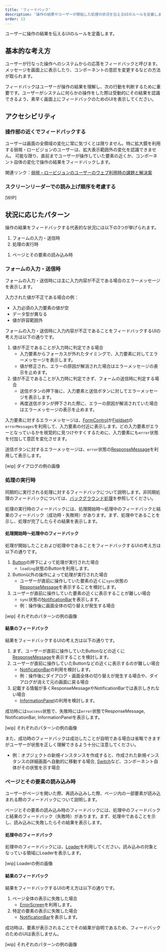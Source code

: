```yaml
---
title: 'フィードバック'
description: '操作の結果やユーザーが開始した処理の状況を伝えるUIのルールを定義します。'
order: 13
---
```


ユーザーに操作の結果を伝えるUIのルールを定義します。

## 基本的な考え方

ユーザーが行なった操作へのシステムからの応答をフィードバックと呼びます。メッセージを画面上に表示したり、コンポーネントの意匠を変更するなどの方法が取られます。

フィードバックはユーザーが操作の結果を理解し、次の行動を判断するために重要です。ユーザーがシステムに何らかの操作をした際は受動的にその結果を認識できるよう、素早く画面上にフィードバックのためのUIを表示してください。

## アクセシビリティ

### 操作部の近くでフィードバックする

ユーザーは画面の全領域の変化に常に気づくとは限りません。特に拡大鏡を利用する弱視・ロービジョンのユーザーは、拡大表示範囲外の変化を認識できません。
可能な限り、直前までユーザーが操作していた要素の近くか、コンポーネント自体の変化で操作の結果をフィードバックします。

関連リンク：[弱視・ロービジョンのユーザーのウェブ利用時の課題と解決案](/accessibility/low-vision/)

### スクリーンリーダーでの読み上げ順序を考慮する

[WIP]

## 状況に応じたパターン
操作の結果をフィードバックする代表的な状況には以下の3つが挙げられます。

1. フォームの入力・送信時
1. 処理の実行時
<!-- textlint-disable -->
1. ページとその要素の読み込み時
<!-- textlint-enable -->

### フォームの入力・送信時

フォームの入力・送信時には主に入力内容が不正である場合のエラーメッセージを表示します。

入力された値が不正である場合の例：

- 入力必須の入力要素の値が空
- データ型が異なる
- 値が許容範囲外

フォームの入力・送信時に入力内容が不正であることをフィードバックするUIの考え方は以下の通りです。

1. 値が不正であることが入力時に判定できる場合
    - 入力要素からフォーカスが外れたタイミングで、入力要素に対してエラーメッセージを表示します。
    - 値が修正され、エラーの原因が解消された場合はエラーメッセージの表示を止めます。
1. 値が不正であることが入力時に判定できず、フォームの送信時に判定する場合
    - 送信ボタンの押下後に、入力要素と送信ボタンに対してエラーメッセージを表示します。
    - 再度送信ボタンが押下された際に、エラーの原因が解消されていた場合はエラーメッセージの表示を止めます。

入力要素に対するエラーメッセージは、[FormControl](/products/components/form-control/)か[Fieldset](/products/components/fieldset/)の`errorMessages`を利用して、入力要素の付近に表示します。どの入力要素がエラーとなっているかを視覚的に見つけやすくするために、入力要素にも`error`状態を付加して意匠を変化させます。

送信ボタンに対するエラーメッセージは、`error`状態の[ResponseMessage](/products/components/response-message/)を利用して表示します。

[wip] ダイアログの例の画像

### 処理の実行時

同期的に実行される処理に対するフィードバックについて説明します。非同期処理のフィードバックについては、[バックグラウンド処理](/products/design-patterns/background-jobs-results/)を参照してください。

処理の実行時のフィードバックには、処理開始時〜処理中のフィードバックと結果のフィードバック（成功時・失敗時）があります。まず、処理中であることを示し、処理が完了したらその結果を表示します。

#### 処理開始時〜処理中のフィードバック

処理が開始したことおよび処理中であることをフィードバックするUIの考え方は以下の通りです。

1. [Button](/products/components/button/)の押下によって処理が実行された場合
    - `loading`状態のButtonを利用します。
1. Button以外の操作によって処理が実行された場合
    - ユーザーが直前に操作していた要素の近くに`sync`状態の[ResponseMessage](/products/components/response-message/)を表示することを検討します。
1. ユーザーが直前に操作していた要素の近くに表示することが難しい場合
    - `sync`状態の[NotificationBar](/products/components/notification-bar/)を表示します。
    - 例：操作後に画面全体の切り替えが発生する場合

[wip] それぞれのパターンの例の画像

#### 結果のフィードバック

結果をフィードバックするUIの考え方は以下の通りです。

1. まず、ユーザーが直前に操作していたButtonなどの近くに[ResponseMessage](/products/components/response-message/)を表示することを検討します。
1. ユーザーが直前に操作していたButtonなどの近くに表示するのが難しい場合
    - [NotificationBar](/products/components/notification-bar/)の利用を検討します。
    - 例：操作後にダイアログ・画面全体の切り替えが発生する場合や、ダイアログが消えて元の画面に戻る場合
1. 記載する情報が多くResponseMessageやNotificationBarでは表示しきれない場合
    - [InformationPanel](/products/components/information-panel/)の利用を検討します。

成功時には`success`状態で、失敗時には`error`状態でResponseMessage, NotificationBar, InformationPanelを表示します。

[wip] それぞれのパターンの例の画像

また、成功時のフィードバックは成功したことが自明である場合は省略できますがユーザーが状態を正しく理解できるよう十分に注意してください。

- 例：オブジェクトの新規インスタンスを作成すると、作成された新規インスタンスの詳細画面へ自動的に移動する場合, [Switch](/products/components/switch/)など、コンポーネント自体がその状態を示す場合

<!-- textlint-disable -->

### ページとその要素の読み込み時

<!-- textlint-enable -->

ユーザーがページを開いた際、再読み込みした際、ページ内の一部要素が読み込まれる際のフィードバックについて説明します。

ページとその要素の読み込み時のフィードバックには、処理中のフィードバックと結果のフィードバック（失敗時）があります。まず、処理中であることを示し、読み込みに失敗したらその結果を表示します。

#### 処理中のフィードバック

処理中のフィードバックには、[Loader](/products/components/loader/)を利用してください。読み込みの対象となっている領域にLoaderを表示します。

[wip] Loaderの例の画像

#### 結果のフィードバック

結果をフィードバックするUIの考え方は以下の通りです。

1. ページ全体の表示に失敗した場合
    - [ErrorScreen](/products/components/error-screen/)を利用します。
1. 特定の要素の表示に失敗した場合
    - [NotificationBar](/products/components/notification-bar/)を表示します。

成功時は、要素が表示されることでその結果が自明であるため、フィードバックのためのUIは表示しません。

[wip] それぞれのパターンの例の画像
